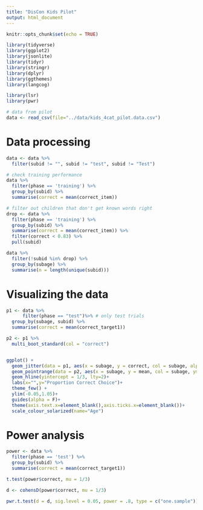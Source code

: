 ```yaml
---
title: "DisCon Kids Pilot"
output: html_document
---
```


```r
knitr::opts_chunk$set(echo = TRUE)

library(tidyverse)
library(ggplot2)
library(jsonlite)
library(tidyr)
library(stringr)
library(dplyr)
library(ggthemes)
library(langcog)

library(lsr)
library(pwr)

```

```r
# data from pilot
data <- read_csv(file="../data/kids_4cat_pilot.data.csv")
```
# Data processing
```r
data <- data %>% 
  filter(subid != "", subid != "test", subid != "Test")

# check training performance
data %>%
  filter(phase == 'training') %>%
  group_by(subid) %>%
  summarise(correct = mean(correct_item))

# filter out children that don't get known words right
drop <- data %>%
  filter(phase == 'training') %>%
  group_by(subid) %>%
  summarise(correct = mean(correct_item)) %>%
  filter(correct < 0.83) %>%
  pull(subid)

data %>%
  filter(!subid %in% drop) %>%
  group_by(subage) %>%
  summarise(n = length(unique(subid)))

```

# Visualizing the data

```r
p1 <- data %>%
      filter(phase == "test")%>% # only test trials
  group_by(subage, subid) %>%
  summarise(correct = mean(correct_target1)) 

p2 <- p1 %>%
  multi_boot_standard(col = "correct")


ggplot() +
  geom_jitter(data = p1, aes(x = subage, y = correct, col = subage, alpha = .2),width = .3,height = .025)+
  geom_pointrange(data = p2, aes(x = subage, y = mean, col = subage, ymin = ci_lower, ymax = ci_upper),size = .8)+
  geom_hline(yintercept = 1/3, lty=2)+
  labs(x="",y="Proportion Correct Choice")+
  theme_few() +
  ylim(-0.05,1.05)+
  guides(alpha = F)+ 
  theme(axis.text.x=element_blank(),axis.ticks.x=element_blank())+
  scale_colour_solarized(name="Age")
```

# Power analysis
``` r
power <- data %>%
  filter(phase == 'test') %>%
  group_by(subid) %>%
  summarise(correct = mean(correct_target1))

t.test(power$correct, mu = 1/3)

d <- cohensD(power$correct, mu = 1/3)

pwr.t.test(d = d, sig.level = 0.05, power = .8, type = c("one.sample"))
```
